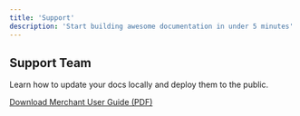 ```yaml
---
title: 'Support'
description: 'Start building awesome documentation in under 5 minutes'
---
```


## Support Team

Learn how to update your docs locally and deploy them to the public.

[Download Merchant User Guide (PDF)](/static/downloads/PO-MerchantUserGuide-EN.pdf)